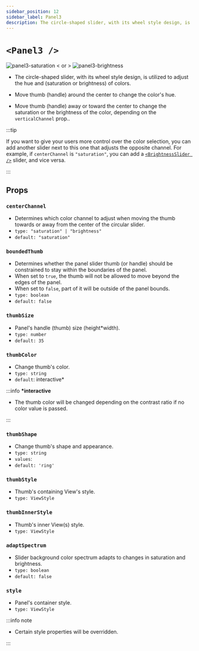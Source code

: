 ```yaml
---
sidebar_position: 12
sidebar_label: Panel3
description: The circle-shaped slider, with its wheel style design, is utilized to adjust the hue and saturation of colors.
---
```


# `<Panel3 />`

![panel3-saturation](../../../images/panel3-saturation.png) < or > ![panel3-brightness](../../../images/panel3-brightness.png)

- The circle-shaped slider, with its wheel style design, is utilized to adjust the hue and (saturation or brightness) of colors.

- Move thumb (handle) around the center to change the color's hue.

- Move thumb (handle) away or toward the center to change the saturation or the brightness of the color, depending on the `verticalChannel` prop..

:::tip

If you want to give your users more control over the color selection, you can add another slider next to this one that adjusts the opposite channel. For example, if `centerChannel` is `"saturation"`, you can add a [`<BrightnessSlider />`](./BrightnessSlider) slider, and vice versa.

:::

## Props

### `centerChannel `

- Determines which color channel to adjust when moving the thumb towards or away from the center of the circular slider.
- `type: "saturation" | "brightness"`
- `default: "saturation"`

### `boundedThumb`

- Determines whether the panel slider thumb (or handle) should be constrained to stay within the boundaries of the panel.
- When set to `true`, the thumb will not be allowed to move beyond the edges of the panel.
- When set to `false`, part of it will be outside of the panel bounds.
- `type: boolean`
- `default: false`

### `thumbSize`

- Panel's handle (thumb) size (height\*width).
- `type: number`
- `default: 35`

### `thumbColor`

- Change thumb's color.
- `type: string`
- `default`: interactive\*

:::info **\*interactive**

- The thumb color will be changed depending on the contrast ratio if no color value is passed.

:::

### `thumbShape`

- Change thumb's shape and appearance.
- `type: string`
- `values`: <shapes/>
- `default: 'ring'`

### `thumbStyle`

- Thumb's containing View's style.
- `type: ViewStyle`

### `thumbInnerStyle`

- Thumb's inner View(s) style.
- `type: ViewStyle`


<RenderThumb />

### `adaptSpectrum`

- Slider background color spectrum adapts to changes in saturation and brightness.
- `type: boolean`
- `default: false`

### `style`

- Panel's container style.
- `type: ViewStyle`

:::info note

- Certain style properties will be overridden.

:::
